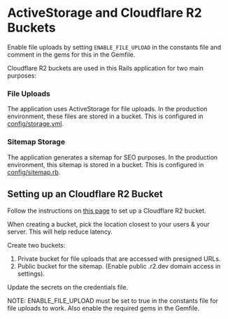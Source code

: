 # ActiveStorage and Cloudflare R2 Buckets

Enable file uploads by setting `ENABLE_FILE_UPLOAD` in the constants file and comment in the gems for this in the Gemfile.

Cloudflare R2 buckets are used in this Rails application for two main purposes:

### File Uploads

The application uses ActiveStorage for file uploads. In the production environment, these files are stored in a bucket. This is configured in [config/storage.yml](https://github.com/danielpaul/RapidRails/blob/main/config/storage.yml).

### Sitemap Storage

The application generates a sitemap for SEO purposes. In the production environment, this sitemap is stored in a bucket. This is configured in [config/sitemap.rb](https://github.com/danielpaul/RapidRails/blob/main/config/sitemap.rb).

## Setting up an Cloudflare R2 Bucket

Follow the instructions on [this page](https://kirillplatonov.com/posts/activestorage-cloudflare-r2/) to set up a Cloudflare R2 bucket.

When creating a bucket, pick the location closest to your users & your server. This will help reduce latency.

Create two buckets:

1. Private bucket for file uploads that are accessed with presigned URLs.
2. Public bucket for the sitemap. (Enable public .r2.dev domain access in settings).

Update the secrets on the credentials file.

NOTE: ENABLE_FILE_UPLOAD must be set to true in the constants file for file uploads to work. Also enable the required gems in the Gemfile.
